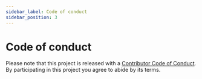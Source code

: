 ```yaml
---
sidebar_label: Code of conduct
sidebar_position: 3
---
```


# Code of conduct

Please note that this project is released with
a [Contributor Code of Conduct](https://github.com/drevops/vortex/blob/develop/CODE_OF_CONDUCT.md). By participating in this
project you agree to abide by its terms.
